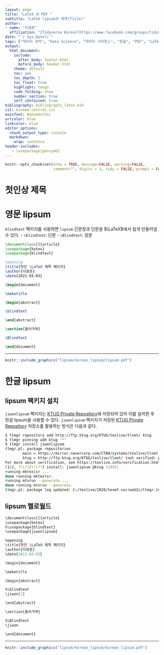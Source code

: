 ```yaml
---
layout: page
title: "LaTeX 과 PDF "
subtitle: "LaTeX lipsum과 제목(Title)"
author:
- name: "이광춘"
  affiliation: "[Tidyverse Korea](https://www.facebook.com/groups/tidyverse/)"
date: "`r Sys.Date()`"
tags: ["데이터 과학", "Data Science", "데이터 사이언스", "한글", "PDF", "LaTeX", "작업흐름", "제목", "Title"]
output:
  html_document: 
    include:
      after_body: footer.html
      before_body: header.html
    theme: default
    toc: yes
    toc_depth: 2
    toc_float: true
    highlight: tango
    code_folding: show
    number_section: true
    self_contained: true
bibliography: bibliography_latex.bib
csl: biomed-central.csl
mainfont: NanumGothic
urlcolor: blue
linkcolor: blue
editor_options: 
  chunk_output_type: console
  markdown: 
    wrap: sentence
header-includes:
   - \usepackage{gensymb}
---
```


```r
knitr::opts_chunk$set(echo = TRUE, message=FALSE, warning=FALSE,
                      comment="", digits = 3, tidy = FALSE, prompt = FALSE, fig.align = 'center')
```


```{=html}
<style>
div.blue { background-color:#e6f0ff; border-radius: 5px; padding: 10px;}
</style>
```


# 첫인상 제목 {#document-title}

# 영문 lipsum {#english-lipsum}

`blindtext` 팩키지를 사용하면 `lipsum` 긴문장과 단문을 $\LaTeX$에서 쉽게 만들어낼 수 있다. 
- `\blindtext`: 단문
- `\Blindtext`: 장문

```latex
\documentclass[]{article}
\usepackage{kotex}
\usepackage{blindtext}

%opening
\title{멋진 \LaTeX 제목 페이지}
\author{이광춘}
\date{2021-03-03}

\begin{document}

\maketitle

\begin{abstract}

\blindtext

\end{abstract}

\section{들어가며}

\Blindtext

\end{document}
```

---

``` r
knitr::include_graphics("lipsum/korean_lipsum/lipsum.pdf")
```


# 한글 lipsum {#korean-lipsum}

## lipsum 팩키지 설치 {#korean-lipsum-install}

`jiwonlipsum` 팩키지는 [KTUG Private Repository](http://wiki.ktug.org/wiki/wiki.php/KtugPrivateRepository)에 저장되어 있어 이를 설치한 후 한글 lipsum을 사용할 수 있다. `jiwonlipsum` 팩키지가 저장된 [KTUG Private Repository](http://wiki.ktug.org/wiki/wiki.php/KtugPrivateRepository) 저장소를 활용하는 방식은 다음과 같다.

```bash
$ tlmgr repository add http://ftp.ktug.org/KTUG/texlive/tlnet/ ktug
$ tlmgr pinning add ktug "*"
$ tlmgr install jiwonlipsum
tlmgr.pl: package repositories
        main = https://mirror.navercorp.com/CTAN/systems/texlive/tlnet (verified)
        ktug = http://ftp.ktug.org/KTUG/texlive/tlnet/ (not verified: pubkey missing)
For more about verification, see https://texlive.info/verification.html.
[1/1, ??:??/??:??] install: jiwonlipsum @ktug [245k]
running mktexlsr ...
done running mktexlsr.
running mtxrun --generate ...
done running mtxrun --generate.
tlmgr.pl: package log updated: C:/texlive/2020/texmf-var/web2c/tlmgr.log
```

## lipsum 헬로월드 {#korean-lipsum-hw}

```r
\documentclass[]{article}
\usepackage{kotex}
%\usepackage{blindtext}
\usepackage{jiwonlipsum}

%opening
\title{멋진 \LaTeX 제목 페이지}
\author{이광춘}
\date{2021-03-03}

\begin{document}

\maketitle

\begin{abstract}

%\blindtext
\jiwon[1]

\end{abstract}

\section{들어가며}

%\Blindtext
\jiwon

\end{document}
```

---

``` r
knitr::include_graphics("lipsum/korean_lipsum/korean_lipsum.pdf")
```



